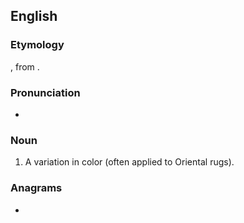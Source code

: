 ==English==

===Etymology===
{{bor|en|tr|abraş}}, from {{etyl|ar|en}} {{m|ar|أَبْرَش||dappled, mottled}}.

===Pronunciation===
* {{a|US}} {{IPA|/ˈɑ.bɹəʃ/|/ˈɑ.bɹɑʃ/|lang=en}}

===Noun===
{{en-noun|es}}

# A variation in color (often applied to Oriental rugs).

===Anagrams===
* {{anagrams|en|Barash|Bashar|Rabhas|bahars|sharab}}